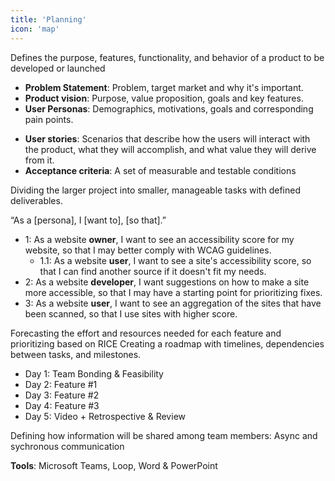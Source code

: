 ```yaml
---
title: 'Planning'
icon: 'map'
---
```



<Steps>
  <Step title="Develop a Product Requirement Document (PRD)">
  Defines the purpose, features, functionality, and behavior of a product to be developed or launched
  
  - **Problem Statement**: Problem, target market and why it's important.
  - **Product vision**: Purpose, value proposition, goals and key features.
  - **User Personas**: Demographics, motivations, goals and corresponding pain points.
  * **User stories**: Scenarios that describe how the users will interact with the product, what they will accomplish, and what value they will derive from it.
  * **Acceptance criteria**: A set of measurable and testable conditions 
  
  </Step>
  <Step title="Break Down Project Into Features (User Stories)">
   Dividing the larger project into smaller, manageable tasks with defined deliverables.

   “As a [persona], I [want to], [so that].”
   - 1: As a website **owner**, I want to see an accessibility score for my website, so that I may better comply with WCAG guidelines.
      - 1.1: As a website **user**, I want to see a site's accessibility score, so that I can find another source if it doesn't fit my needs.
   - 2: As a website **developer**, I want suggestions on how to make a site more accessible, so that I may have a starting point for prioritizing fixes.
   - 3: As a website **user**, I want to see an aggregation of the sites that have been scanned, so that I use sites with higher score.

  </Step>
  <Step title="Estimate Time and Prioritize:">
  Forecasting the effort and resources needed for each feature and prioritizing based on RICE
  </Step>
  <Step title="Develop a Project Schedule">
  Creating a roadmap with timelines, dependencies between tasks, and milestones.

  - Day 1: Team Bonding & Feasibility
  - Day 2: Feature #1
  - Day 3: Feature #2
  - Day 4: Feature #3
  - Day 5: Video + Retrospective & Review
  
  </Step>
  <Step title="Communication Plan">
  Defining how information will be shared among team members: Async and sychronous communication
  
  **Tools**: Microsoft Teams, Loop, Word & PowerPoint
  </Step>
</Steps>
